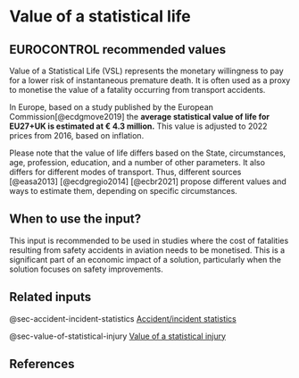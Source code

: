 # Value of a statistical life {#sec-value-of-a-statistical-life}

## EUROCONTROL recommended values

Value of a Statistical Life (VSL) represents the monetary willingness to pay for
a lower risk of instantaneous premature death. It is often used as a proxy to 
monetise the value of a fatality occurring from transport accidents.

In Europe, based on a study published by the European Commission[@ecdgmove2019]
the **average statistical value of life for EU27+UK is estimated at € 4.3 million.** 
This value is adjusted to 2022 prices from 2016, based on inflation.

Please note that the value of life differs based on the State, circumstances, 
age, profession, education, and a number of other parameters. It also differs 
for different modes of transport. Thus, different sources [@easa2013] [@ecdgregio2014] [@ecbr2021] 
propose different values and ways to estimate them, depending on specific circumstances.

## When to use the input?

This input is recommended to be used in studies where the cost of fatalities 
resulting from safety accidents in aviation needs to be monetised. This is a 
significant part of an economic impact of a solution, particularly when the 
solution focuses on safety improvements.

## Related inputs

@sec-accident-incident-statistics [Accident/incident statistics](#sec-accident-incident-statistics)

@sec-value-of-statistical-injury [Value of a statistical injury](#sec-value-of-statistical-injury)

## References

